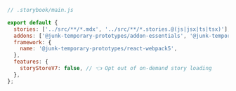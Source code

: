 ```js
// .storybook/main.js

export default {
  stories: ['../src/**/*.mdx', '../src/**/*.stories.@(js|jsx|ts|tsx)'],
  addons: ['@junk-temporary-prototypes/addon-essentials', '@junk-temporary-prototypes/addon-interactions'],
  framework: {
    name: '@junk-temporary-prototypes/react-webpack5',
  },
  features: {
    storyStoreV7: false, // 👈 Opt out of on-demand story loading
  },
};
```
